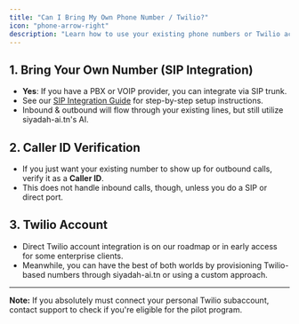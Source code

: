 ```yaml
---
title: "Can I Bring My Own Phone Number / Twilio?"
icon: "phone-arrow-right"
description: "Learn how to use your existing phone numbers or Twilio account with siyadah-ai.tn through SIP integration or Caller ID verification"
---
```


## 1. Bring Your Own Number (SIP Integration)

- **Yes**: If you have a PBX or VOIP provider, you can integrate via SIP trunk.
- See our [SIP Integration Guide](/provisioning/sip-trunking/sip-integration) for step-by-step setup instructions.
- Inbound & outbound will flow through your existing lines, but still utilize siyadah-ai.tn's AI.

## 2. Caller ID Verification

- If you just want your existing number to show up for outbound calls, verify it as a **Caller ID**.
- This does not handle inbound calls, though, unless you do a SIP or direct port.

## 3. Twilio Account

- Direct Twilio account integration is on our roadmap or in early access for some enterprise clients.
- Meanwhile, you can have the best of both worlds by provisioning Twilio-based numbers through siyadah-ai.tn or using a custom approach.

---

**Note:** If you absolutely must connect your personal Twilio subaccount, contact support to check if you're eligible for the pilot program.
